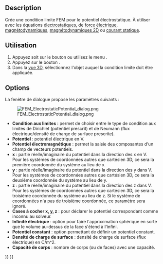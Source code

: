 <languages/>

{{Docnav/fr
|[[FEM_ElementFluid1D/fr|Section fluide 1D]]
|[[FEM_ConstraintCurrentDensity/fr|Densité de courant]]
|[[FEM_Workbench/fr|Atelier FEM]]
|IconL=FEM_ElementFluid1D.svg
|IconR=FEM_ConstraintCurrentDensity.svg
|IconC=Workbench_FEM.svg
}}

{{GuiCommandContainer
|
{{GuiCommand/fr
|Name=FEM ConstraintElectrostaticPotential
|Name/fr=FEM Potentiel électrostatique
|MenuLocation=Modèle → Conditions limites électromagnétiques → Condition limite de potentiel électrostatique
|Workbenches=[[FEM_Workbench/fr|FEM]]
|SeeAlso=[[FEM_Example_Capacitance_Two_Balls/fr|FEM Exemple calcul capacité de deux sphères]], [[FEM_tutorial/fr|FEM Tutoriel]]
}}
{{GuiCommandFemInfo/fr
|Solvers=Elmer
}}
}}

<span id="Description"></span>
== Description ==

Crée une condition limite FEM pour le potentiel électrostatique. À utiliser avec les équations [[FEM_EquationElectrostatic/fr|électrostatiques]], de [[FEM_EquationElectricforce/fr|force électrique]], [[FEM_EquationMagnetodynamic/fr|magnétodynamiques]], [[FEM_EquationMagnetodynamic2D/fr|magnétodynamiques 2D]] ou [[FEM_EquationStaticCurrent/fr|courant statique]].

<span id="Usage"></span>
==Utilisation==

# Appuyez soit sur le bouton {{Button|[[Image:FEM_ConstraintElectrostaticPotential.svg|16px]] [[FEM_ConstraintElectrostaticPotential/fr|Condition limite de potentiel électrostatique]]}} ou utilisez le menu {{MenuCommand|Modèle → Conditions limites électromagnétiques → [[Image:FEM_ConstraintElectrostaticPotential.svg|16px]] Condition limite de potentiel électrostatique}}.
# Appuyez sur le bouton {{Button|Ajouter}}.
# Dans la [[3D_view/fr|vue 3D]], sélectionnez l'objet auquel la condition limite doit être appliquée.

==Options==

La fenêtre de dialogue propose les paramètres suivants :

[[Image:FEM_ElectrostaticPotential_dialog.png]]

* '''Condition aux limites''' : permet de choisir entre le type de condition aux limites de Dirichlet (potentiel prescrit) et de Neumann (flux électrique/densité de charge de surface prescrite). {{Version/fr|1.1}}
* '''Potentiel''' : potentiel électrique en V.
* '''Potentiel électromagnétique''' : permet la saisie des composantes d'un champ de vecteurs potentiels.
* '''x''' : partie réelle/imaginaire du potentiel dans la direction des x en V.</br>Pour les systèmes de coordonnées autres que cartésien 3D, ce sera la première coordonnée du système au lieu de x.
* '''y''' : partie réelle/imaginaire du potentiel dans la direction des y dans V.</br>Pour les systèmes de coordonnées autres que cartésien 3D, ce sera la deuxième coordonnée du système au lieu de y.
* '''z''' : partie réelle/imaginaire du potentiel dans la direction des z dans V.</br>Pour les systèmes de coordonnées autres que cartésien 3D, ce sera la troisième coordonnée du système au lieu de z. Si le système de coordonnées n'a pas de troisième coordonnée, ce paramètre sera ignoré.
* '''Cases à cocher x, y, z''' : pour déclarer le potentiel correspondant comme inconnu au solveur.
* '''Infinité électrique''' : option pour faire l'approximation sphérique en sorte que le volume au-dessus de la face s'étend à l'infini.
* '''Potentiel constant''' : option permettant de définir un potentiel constant.
* '''Densité de charge de surface''' : densité de charge de surface (flux électrique) en C/m^2. {{Version/fr|1.1}}
* '''Capacité de corps''' : nombre de corps (ou de faces) avec une capacité.


{{Docnav/fr
|[[FEM_ElementFluid1D/fr|Section fluide 1D]]
|[[FEM_ConstraintCurrentDensity/fr|Densité de courant]]
|[[FEM_Workbench/fr|Atelier FEM]]
|IconL=FEM_ElementFluid1D.svg
|IconR=FEM_ConstraintCurrentDensity.svg
|IconC=Workbench_FEM.svg
}}

{{FEM Tools navi{{#translation:}}}}
{{Userdocnavi{{#translation:}}}}